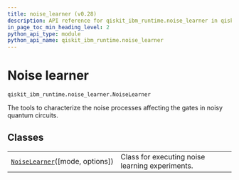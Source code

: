 ```yaml
---
title: noise_learner (v0.28)
description: API reference for qiskit_ibm_runtime.noise_learner in qiskit-ibm-runtime v0.28
in_page_toc_min_heading_level: 2
python_api_type: module
python_api_name: qiskit_ibm_runtime.noise_learner
---
```


<span id="noise-learner-qiskit-ibm-runtime-noise-learner-noiselearner" />

<span id="module-qiskit_ibm_runtime.noise_learner" />

# Noise learner

`qiskit_ibm_runtime.noise_learner.NoiseLearner`

The tools to characterize the noise processes affecting the gates in noisy quantum circuits.

## Classes

|                                                                                                                 |                                                 |
| --------------------------------------------------------------------------------------------------------------- | ----------------------------------------------- |
| [`NoiseLearner`](noise-learner-noise-learner "qiskit_ibm_runtime.noise_learner.NoiseLearner")(\[mode, options]) | Class for executing noise learning experiments. |

